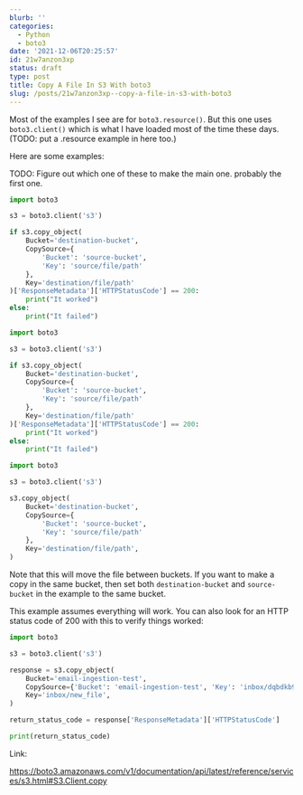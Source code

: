 ```yaml
---
blurb: ''
categories:
  - Python
  - boto3
date: '2021-12-06T20:25:57'
id: 21w7anzon3xp
status: draft
type: post
title: Copy A File In S3 With boto3
slug: /posts/21w7anzon3xp--copy-a-file-in-s3-with-boto3
---
```


Most of the examples I see are for `boto3.resource()`. But this one uses `boto3.client()` which is what I have loaded most of the time these days. (TODO: put a .resource example  in here too.) 

Here are some examples:

TODO: Figure out which one of these to make the main one. probably the first one. 

```python
import boto3

s3 = boto3.client('s3')

if s3.copy_object(
    Bucket='destination-bucket',
    CopySource={
        'Bucket': 'source-bucket', 
        'Key': 'source/file/path'
    },
    Key='destination/file/path'
)['ResponseMetadata']['HTTPStatusCode'] == 200:
    print("It worked")
else:
    print("It failed")
```



```python
import boto3

s3 = boto3.client('s3')

if s3.copy_object(
    Bucket='destination-bucket',
    CopySource={
        'Bucket': 'source-bucket', 
        'Key': 'source/file/path'
    },
    Key='destination/file/path'
)['ResponseMetadata']['HTTPStatusCode'] == 200:
    print("It worked")
else:
    print("It failed")
```



```python
import boto3

s3 = boto3.client('s3')

s3.copy_object(
    Bucket='destination-bucket',
    CopySource={
        'Bucket': 'source-bucket', 
        'Key': 'source/file/path'
    },
    Key='destination/file/path',
)
```

Note that this will move the file between buckets. If you want to make a copy in the same bucket, then set both `destination-bucket` and `source-bucket` in the example to the same bucket.

This example assumes everything will work. You can also look for an HTTP status code of 200 with this to verify things worked:

```python
import boto3

s3 = boto3.client('s3')

response = s3.copy_object(
    Bucket='email-ingestion-test',
    CopySource={'Bucket': 'email-ingestion-test', 'Key': 'inbox/dqbdkb9srrb2ldtkk5q0ijefnle1q0p72knbp0g1', },
    Key='inbox/new_file',
)

return_status_code = response['ResponseMetadata']['HTTPStatusCode']

print(return_status_code)
```

Link:

https://boto3.amazonaws.com/v1/documentation/api/latest/reference/services/s3.html#S3.Client.copy




